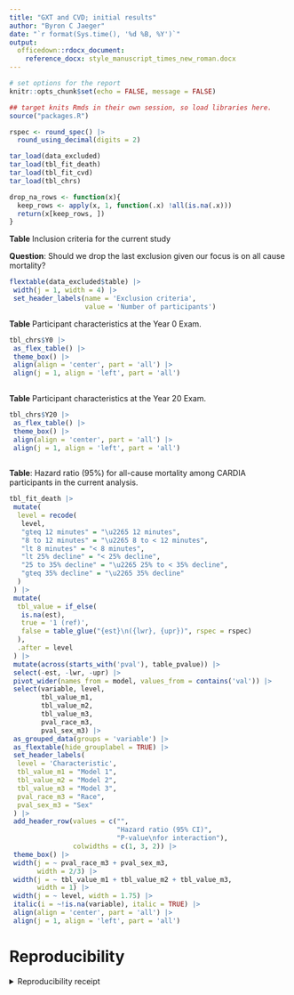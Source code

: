 ```yaml
---
title: "GXT and CVD; initial results"
author: "Byron C Jaeger"
date: "`r format(Sys.time(), '%d %B, %Y')`"
output: 
  officedown::rdocx_document:
    reference_docx: style_manuscript_times_new_roman.docx
---
```


```r

# set options for the report
knitr::opts_chunk$set(echo = FALSE, message = FALSE)

## target knits Rmds in their own session, so load libraries here.
source("packages.R")

rspec <- round_spec() |> 
  round_using_decimal(digits = 2)

tar_load(data_excluded)
tar_load(tbl_fit_death)
tar_load(tbl_fit_cvd)
tar_load(tbl_chrs)

drop_na_rows <- function(x){
  keep_rows <- apply(x, 1, function(.x) !all(is.na(.x)))
  return(x[keep_rows, ])
} 

```

\newpage

__Table__ Inclusion criteria for the current study

__Question__: Should we drop the last exclusion given our focus is on all cause mortality?

```r
flextable(data_excluded$table) |> 
 width(j = 1, width = 4) |> 
 set_header_labels(name = 'Exclusion criteria', 
                   value = 'Number of participants')
```

\newpage 

__Table__ Participant characteristics at the Year 0 Exam.

```r

tbl_chrs$Y0 |> 
 as_flex_table() |> 
 theme_box() |> 
 align(align = 'center', part = 'all') |> 
 align(j = 1, align = 'left', part = 'all')
  
```

\newpage 

__Table__ Participant characteristics at the Year 20 Exam.

```r

tbl_chrs$Y20 |> 
 as_flex_table() |> 
 theme_box() |> 
 align(align = 'center', part = 'all') |> 
 align(j = 1, align = 'left', part = 'all')
  
```

\newpage 

__Table__: Hazard ratio (95%) for all-cause mortality among CARDIA participants in the current analysis.

```r


tbl_fit_death |> 
 mutate(
  level = recode(
   level,
   "gteq 12 minutes" = "\u2265 12 minutes",
   "8 to 12 minutes" = "\u2265 8 to < 12 minutes",
   "lt 8 minutes" = "< 8 minutes",
   "lt 25% decline" = "< 25% decline",
   "25 to 35% decline" = "\u2265 25% to < 35% decline",
   "gteq 35% decline" = "\u2265 35% decline"
  )
 ) |> 
 mutate(
  tbl_value = if_else(
   is.na(est),
   true = '1 (ref)',
   false = table_glue("{est}\n({lwr}, {upr})", rspec = rspec)
  ),
  .after = level
 ) |>
 mutate(across(starts_with('pval'), table_pvalue)) |> 
 select(-est, -lwr, -upr) |> 
 pivot_wider(names_from = model, values_from = contains('val')) |> 
 select(variable, level,
        tbl_value_m1,
        tbl_value_m2,
        tbl_value_m3,
        pval_race_m3,
        pval_sex_m3) |> 
 as_grouped_data(groups = 'variable') |> 
 as_flextable(hide_grouplabel = TRUE) |> 
 set_header_labels(
  level = 'Characteristic',
  tbl_value_m1 = "Model 1",
  tbl_value_m2 = "Model 2",
  tbl_value_m3 = "Model 3",
  pval_race_m3 = "Race",
  pval_sex_m3 = "Sex"
 ) |> 
 add_header_row(values = c("", 
                           "Hazard ratio (95% CI)", 
                           "P-value\nfor interaction"), 
                colwidths = c(1, 3, 2)) |> 
 theme_box() |> 
 width(j = ~ pval_race_m3 + pval_sex_m3, 
       width = 2/3) |> 
 width(j = ~ tbl_value_m1 + tbl_value_m2 + tbl_value_m3, 
       width = 1) |>   
 width(j = ~ level, width = 1.75) |> 
 italic(i = ~!is.na(variable), italic = TRUE) |> 
 align(align = 'center', part = 'all') |> 
 align(j = 1, align = 'left', part = 'all')

```

\newpage 

# Reproducibility

<details><summary>Reproducibility receipt</summary>

```r
## datetime
Sys.time()

## repository
if(requireNamespace('git2r', quietly = TRUE)) {
  git2r::repository()
} else {
  c(
    system2("git", args = c("log", "--name-status", "-1"), stdout = TRUE),
    system2("git", args = c("remote", "-v"), stdout = TRUE)
  )
}

## session info
sessionInfo()
```

</details>
